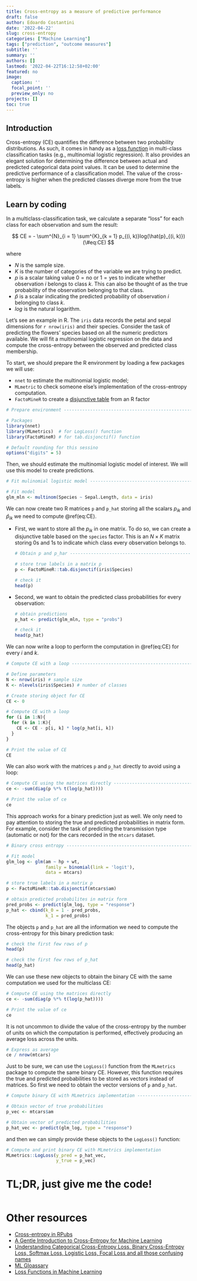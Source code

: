 ```yaml
---
title: Cross-entropy as a measure of predictive performance
draft: false
author: Edoardo Costantini
date: '2022-04-22'
slug: cross-entropy
categories: ["Machine Learning"]
tags: ["prediction", "outcome measures"]
subtitle: ''
summary: ''
authors: []
lastmod: '2022-04-22T16:12:58+02:00'
featured: no
image:
  caption: ''
  focal_point: ''
  preview_only: no
projects: []
toc: true
---
```


## Introduction

Cross-entropy (CE) quantifies the difference between two probability distributions.
As such, it comes in handy as a [loss function](https://en.wikipedia.org/wiki/Loss_function) in multi-class classification tasks (e.g., multinomial logistic regression).
It also provides an elegant solution for determining the difference between actual and predicted categorical data point values.
It can be used to determine the predictive performance of a classification model.
The value of the cross-entropy is higher when the predicted classes diverge more from the true labels.

## Learn by coding

In a multiclass-classification task, we calculate a separate "loss" for each class for each observation and sum the result:

$$
CE = - \sum^{N}_{i = 1} \sum^{K}_{k = 1} p_{(i, k)}log(\hat{p}_{(i, k)}) (\#eq:CE)
$$

where

- $N$ is the sample size.
- $K$ is the number of categories of the variable we are trying to predict.
- $p$ is a scalar taking value $0 = \text{no}$ or $1 = \text{yes}$ to indicate whether observation $i$ belongs to class $k$. This can also be thought of as the true probability of the observation belonging to that class.
- $\hat{p}$ is a scalar indicating the predicted probability of observation $i$ belonging to class $k$.
- $log$ is the natural logarithm.

Let's see an example in R.
The `iris` data records the petal and sepal dimensions for `r nrow(iris)` and their species.
Consider the task of predicting the flowers' species based on all the numeric predictors available.
We will fit a multinomial logistic regression on the data and compute the cross-entropy between the observed and predicted class membership.

To start, we should prepare the R environment by loading a few packages we will use:

- `nnet` to estimate the multinomial logistic model;
- `MLmetric` to check someone else's implementation of the cross-entropy computation.
- `FactoMineR` to create a [disjunctive table](https://www.xlstat.com/en/solutions/features/complete-disjuncive-tables-creating-dummy-variables) from an R factor

```r
# Prepare environment ----------------------------------------------------------

# Packages
library(nnet)
library(MLmetrics)  # for LogLoss() function
library(FactoMineR) # for tab.disjonctif() function

# Default rounding for this sessino
options("digits" = 5)

```
Then, we should estimate the multinomial logistic model of interest.
We will use this model to create predictions.

```r
# Fit mulinomial logistic model ------------------------------------------------

# Fit model
glm_mln <- multinom(Species ~ Sepal.Length, data = iris)

```
We can now create two R matrices `p` and `p_hat` storing all the scalars $p_{ik}$ and $\hat{p}_{ik}$ we need to compute \@ref(eq:CE).

- First, we want to store all the $p_{ik}$ in one matrix.
To do so, we can create a disjunctive table based on the `species` factor.
This is an $N \times K$ matrix storing 0s and 1s to indicate which class every observation belongs to.
  ```r
  # Obtain p and p_har -----------------------------------------------------------

  # store true labels in a matrix p
  p <- FactoMineR::tab.disjonctif(iris$Species)

  # check it
  head(p)

  ```

- Second, we want to obtain the predicted class probabilities for every observation:

  ```r
  # obtain predictions
  p_hat <- predict(glm_mln, type = "probs")

  # check it
  head(p_hat)

  ```

We can now write a loop to perform the computation in \@ref(eq:CE) for every $i$ and $k$.

```r
# Compute CE with a loop -------------------------------------------------------

# Define parameters
N <- nrow(iris) # sample size
K <- nlevels(iris$Species) # number of classes

# Create storing object for CE
CE <- 0

# Compute CE with a loop
for (i in 1:N){
  for (k in 1:K){
    CE <- CE - p[i, k] * log(p_hat[i, k])
  }
}

# Print the value of CE
CE

```

We can also work with the matrices `p` and `p_hat` directly to avoid using a loop:

```r
# Compute CE using the matrices directly ---------------------------------------
ce <- -sum(diag(p %*% t(log(p_hat))))

# Print the value of ce
ce

```
This approach works for a binary prediction just as well.
We only need to pay attention to storing the true and predicted probabilities in matrix form.
For example, consider the task of predicting the transmission type (automatic or not) for the cars recorded in the `mtcars` dataset.

```r
# Binary cross entropy ---------------------------------------------------------

# Fit model
glm_log <- glm(am ~ hp + wt,
               family = binomial(link = 'logit'),
               data = mtcars)

# store true labels in a matrix p
p <- FactoMineR::tab.disjonctif(mtcars$am)

# obtain predicted probabilites in matrix form
pred_probs <- predict(glm_log, type = "response")
p_hat <- cbind(k_0 = 1 - pred_probs,
               k_1 = pred_probs)

```

The objects `p` and `p_hat` are all the information we need to compute the cross-entropy for this binary prediction task:

```r
# check the first few rows of p
head(p)

# check the first few rows of p_hat
head(p_hat)

```

We can use these new objects to obtain the binary CE with the same computation we used for the multiclass CE:

```r
# Compute CE using the matrices directly
ce <- -sum(diag(p %*% t(log(p_hat))))

# Print the value of ce
ce

```

It is not uncommon to divide the value of the cross-entropy by the number of units on which the computation is performed, effectively producing an average loss across the units.
```r
# Express as average
ce / nrow(mtcars)

```

Just to be sure, we can use the `LogLoss()` function from the `MLmetrics` package to compute the same binary CE.
However, this function requires the true and predicted probabilities to be stored as vectors instead of matrices.
So first we need to obtain the vector versions of `p` and `p_hat`.

```r
# Compute binary CE with MLmetrics implementation ------------------------------

# Obtain vector of true probabilities
p_vec <- mtcars$am

# Obtain vector of predicted probabilities
p_hat_vec <- predict(glm_log, type = "response")

```

and then we can simply provide these objects to the `LogLoss()` function:

```r
# Compute and print binary CE with MLmetrics implementation
MLmetrics::LogLoss(y_pred = p_hat_vec,
                   y_true = p_vec)

```

# TL;DR, just give me the code!
```r
```

# Other resources

- [Cross-entropy in RPubs](https://rpubs.com/juanhklopper/cross_entropy)
- [A Gentle Introduction to Cross-Entropy for Machine Learning](https://machinelearningmastery.com/cross-entropy-for-machine-learning/)
- [Understanding Categorical Cross-Entropy Loss, Binary Cross-Entropy Loss, Softmax Loss, Logistic Loss, Focal Loss and all those confusing names](https://gombru.github.io/2018/05/23/cross_entropy_loss/)
- [ML Gloassary](https://ml-cheatsheet.readthedocs.io/en/latest/loss_functions.html)
- [Loss Functions in Machine Learning](https://medium.com/swlh/cross-entropy-loss-in-pytorch-c010faf97bab)
